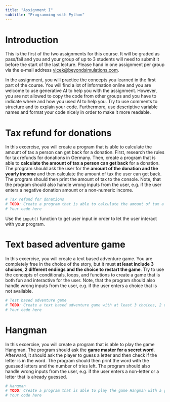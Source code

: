 ```yaml
---
title: "Assignment I"
subtitle: "Programming with Python"
---
```


# Introduction
This is the first of the two assignments for this course. It will be graded as pass/fail and you and your group of up to 3 students will need to submit it before the start of the last lecture. Please hand in one assignment per group via the e-mail address [vlcek@beyondsimulations.com](mailto:vlcek@beyondsimulations.com).

In the assignment, you will practice the concepts you learned in the first part of the course. You will find a lot of information online and you are welcome to use generative AI to help you with the assignment. However, you are not allowed to copy the code from other groups and you have to indicate where and how you used AI to help you. Try to use comments to structure and to explain your code. Furthermore, use descriptive variable names and format your code nicely in order to make it more readable.

# Tax refund for donations
In this excercise, you will create a program that is able to calculate the amount of tax a person can get back for a donation. First, research the rules for tax refunds for donations in Germany. Then, create a program that is able to **calculate the amount of tax a person can get back** for a donation. The program should ask the user for the **amount of the donation and the yearly income** and then calculate the amount of tax the user can get back. The program should then print the amount of tax to the console. Note, that the program should also handle wrong inputs from the user, e.g. if the user enters a negative donation amount or a non-numeric income.

```python
# Tax refund for donations
# TODO: Create a program that is able to calculate the amount of tax a person can get back for a donation.
# Your code here
```

:::{.callout-tip}
Use the `input()` function to get user input in order to let the user interact with your program.
:::

# Text based adventure game
In this excercise, you will create a text based adventure game. You are completely free in the choice of the story, but it must **at least include 3 choices, 2 different endings and the choice to restart the game**. Try to use the concepts of conditionals, loops, and functions to create a game that is both fun and interactive for the user. Note, that the program should also handle wrong inputs from the user, e.g. if the user enters a choice that is not available.

```python
# Test based adventure game
# TODO: Create a text based adventure game with at least 3 choices, 2 different endings and the choice to restart the game.
# Your code here
```

# Hangman
In this excercise, you will create a program that is able to play the game Hangman. The program should ask the **game master for a secret word**. Afterward, it should ask the player to guess a letter and then check if the letter is in the word. The program should then print the word with the guessed letters and the number of tries left. The program should also handle wrong inputs from the user, e.g. if the user enters a non-letter or a letter that is already guessed.

```python
# Hangman
# TODO: Create a program that is able to play the game Hangman with a game master and one player.
# Your code here
```
